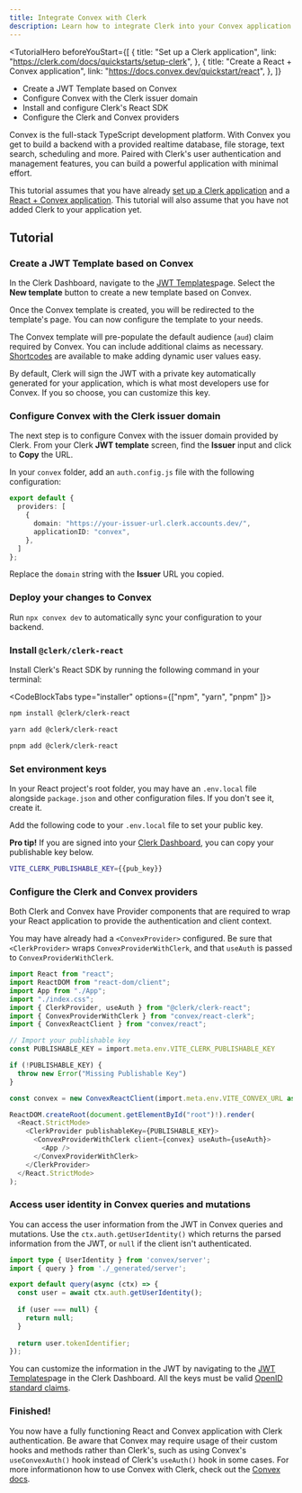 ```yaml
---
title: Integrate Convex with Clerk
description: Learn how to integrate Clerk into your Convex application.
---
```


<TutorialHero
  beforeYouStart={[
    {
      title: "Set up a Clerk application",
      link: "https://clerk.com/docs/quickstarts/setup-clerk",
    },
    {
      title: "Create a React + Convex application",
      link: "https://docs.convex.dev/quickstart/react",
    },
  ]}
>
- Create a JWT Template based on Convex
- Configure Convex with the Clerk issuer domain
- Install and configure Clerk's React SDK
- Configure the Clerk and Convex providers
</TutorialHero>

Convex is the full-stack TypeScript development platform. With Convex you get to build a backend with a provided realtime database, file storage, text search, scheduling and more. Paired with Clerk's user authentication and management features, you can build a powerful application with minimal effort.

This tutorial assumes that you have already [set up a Clerk application](https://clerk.com/docs/quickstarts/setup-clerk) and a [React + Convex application](https://docs.convex.dev/quickstart/react). This tutorial will also assume that you have not added Clerk to your application yet.

## Tutorial

<Steps>

### Create a JWT Template based on Convex

In the Clerk Dashboard, navigate to the [JWT Templates](https://dashboard.clerk.com/last-active?path=jwt-templates)page. Select the **New template** button to create a new template based on Convex.

<Images
  width={3024}
  height={1648}
  src="/docs/images/integrations/convex/jwt-templates.webp"
  alt="The JWT Templates page in the Clerk Dashboard. The 'New template' button was clicked, and a pop up titled 'New JWT template' is shown. The 'Convex' template is hovered over."
/>

Once the Convex template is created, you will be redirected to the template's page. You can now configure the template to your needs.

<Images
  width={3024}
  height={1648}
  src="/docs/images/integrations/convex/create-template.webp"
  alt="The 'Create new template' page of the JWT Templates page in the Clerk Dashboard."
/>

The Convex template will pre-populate the default audience (`aud`) claim required by Convex. You can include additional claims as necessary. [Shortcodes](/docs/backend-requests/making/jwt-templates#shortcodes) are available to make adding dynamic user values easy.

<Images
  width={3024}
  height={1648}
  src="/docs/images/integrations/convex/template-shortcodes.webp"
  alt="The 'Create new template' page of the JWT Templates page in the Clerk Dashboard. The page is scrolled down to the 'Claims' section."
/>

By default, Clerk will sign the JWT with a private key automatically generated for your application, which is what most developers use for Convex. If you so choose, you can customize this key.

### Configure Convex with the Clerk issuer domain

The next step is to configure Convex with the issuer domain provided by Clerk. From your Clerk **JWT template** screen, find the **Issuer** input and click to **Copy** the URL.

<Images
  width={3024}
  height={1648}
  src="/docs/images/integrations/convex/template-issuer.webp"
  alt="The 'Create new template' page of the JWT Templates page in the Clerk Dashboard. There is a red box surrounding the 'Issuer' section."
/>

In your `convex` folder, add an `auth.config.js` file with the following configuration:

```ts filename="convex/auth.config.js"
export default {
  providers: [
    {
      domain: "https://your-issuer-url.clerk.accounts.dev/",
      applicationID: "convex",
    },
  ]
};
```

Replace the `domain` string with the **Issuer** URL you copied.

### Deploy your changes to Convex

Run `npx convex dev` to automatically sync your configuration to your backend.

### Install `@clerk/clerk-react`

Install Clerk's React SDK by running the following command in your terminal:

<CodeBlockTabs type="installer" options={["npm", "yarn",  "pnpm" ]}>
  ```bash filename="terminal"
  npm install @clerk/clerk-react
  ```
  ```bash filename="terminal"
  yarn add @clerk/clerk-react
  ```
  
  ```bash filename="terminal"
  pnpm add @clerk/clerk-react
  ```

</CodeBlockTabs>

### Set environment keys

In your React project's root folder, you may have an `.env.local` file alongside `package.json` and other configuration files. If you don't see it, create it.

Add the following code to your `.env.local` file to set your public key.

**Pro tip!** If you are signed into your [Clerk Dashboard](https://dashboard.clerk.com/last-active?path=api-keys), you can copy your publishable key below.

<InjectKeys>

```sh filename=".env.local"
VITE_CLERK_PUBLISHABLE_KEY={{pub_key}}
```

</InjectKeys>

### Configure the Clerk and Convex providers

Both Clerk and Convex have Provider components that are required to wrap your React application to provide the authentication and client context.

You may have already had a `<ConvexProvider>` configured. Be sure that `<ClerkProvider>` wraps `ConvexProviderWithClerk`, and that `useAuth` is passed to `ConvexProviderWithClerk`.

```ts filename="src/main.tsx"
import React from "react";
import ReactDOM from "react-dom/client";
import App from "./App";
import "./index.css";
import { ClerkProvider, useAuth } from "@clerk/clerk-react";
import { ConvexProviderWithClerk } from "convex/react-clerk";
import { ConvexReactClient } from "convex/react";

// Import your publishable key
const PUBLISHABLE_KEY = import.meta.env.VITE_CLERK_PUBLISHABLE_KEY

if (!PUBLISHABLE_KEY) {
  throw new Error("Missing Publishable Key")
}

const convex = new ConvexReactClient(import.meta.env.VITE_CONVEX_URL as string);

ReactDOM.createRoot(document.getElementById("root")!).render(
  <React.StrictMode>
    <ClerkProvider publishableKey={PUBLISHABLE_KEY}>
      <ConvexProviderWithClerk client={convex} useAuth={useAuth}>
        <App />
      </ConvexProviderWithClerk>
    </ClerkProvider>
  </React.StrictMode>
);
```

### Access user identity in Convex queries and mutations

You can access the user information from the JWT in Convex queries and mutations.
Use the `ctx.auth.getUserIdentity()` which returns the parsed information from the JWT, or `null` if the client isn't authenticated.

```ts filename=convex/getUser.ts
import type { UserIdentity } from 'convex/server';
import { query } from './_generated/server';

export default query(async (ctx) => {
  const user = await ctx.auth.getUserIdentity();
  
  if (user === null) {
    return null;
  }
  
  return user.tokenIdentifier;
});
```

You can customize the information in the JWT by navigating to the [JWT Templates](https://dashboard.clerk.com/last-active?path=jwt-templates)page in the Clerk Dashboard. All the keys must be valid [OpenID standard claims](https://openid.net/specs/openid-connect-core-1_0.html#StandardClaims).

### Finished!

You now have a fully functioning React and Convex application with Clerk authentication. Be aware that Convex may require usage of their custom hooks and methods rather than Clerk's, such as using Convex's `useConvexAuth()` hook instead of Clerk's `useAuth()` hook in some cases. For more informationon how to use Convex with Clerk, check out the [Convex docs](https://docs.convex.dev/auth/clerk).

</Steps>